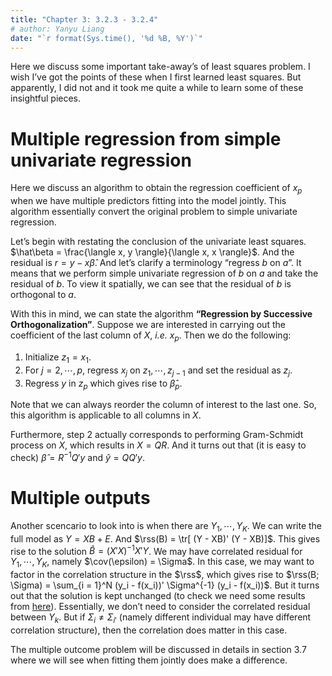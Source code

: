 ```yaml
---
title: "Chapter 3: 3.2.3 - 3.2.4"
# author: Yanyu Liang
date: "`r format(Sys.time(), '%d %B, %Y')`"
---
```


$$
\newcommand{\epe}{\text{EPE}}
\newcommand{\E}{\text{E}}
\newcommand{\mse}{\text{MSE}}
\newcommand{\tdata}{\mathcal{T}}
\newcommand{\bias}{\text{Bias}}
\newcommand{\var}{\text{Var}}
\newcommand{\rss}{\text{RSS}}
\newcommand{\tr}{\text{tr}}
$$

Here we discuss some important take-away's of least squares problem.
I wish I've got the points of these when I first learned least squares. 
But apparently, I did not and it took me quite a while to learn some of these insightful pieces.

# Multiple regression from simple univariate regression

Here we discuss an algorithm to obtain the regression coefficient of $x_p$ when we have multiple predictors fitting into the model jointly.
This algorithm essentially convert the original problem to simple univariate regression.

Let's begin with restating the conclusion of the univariate least squares. $\hat\beta = \frac{\langle x, y \rangle}{\langle x, x \rangle}$. And the residual is $r = y - x \hat\beta$. 
And let's clarify a terminology "regress $b$ on $a$".
It means that we perform simple univariate regression of $b$ on $a$ and take the residual of $b$. 
To view it spatially, we can see that the residual of $b$ is orthogonal to $a$.

With this in mind, we can state the algorithm **"Regression by Successive Orthogonalization"**.
Suppose we are interested in carrying out the coefficient of the last column of $X$, *i.e.* $x_p$. Then we do the following:

1. Initialize $z_1 = x_1$.
2. For $j = 2, \cdots, p$, regress $x_j$ on $z_1, \cdots, z_{j - 1}$ and set the residual as $z_j$.
3. Regress $y$ in $z_p$ which gives rise to $\hat\beta_p$.

Note that we can always reorder the column of interest to the last one. So, this algorithm is applicable to all columns in $X$.

Furthermore, step 2 actually corresponds to performing Gram-Schmidt process on $X$, which results in $X = Q R$. 
And it turns out that (it is easy to check) $\hat\beta = R^{-1} Q' y$ and $\hat{y} = Q Q' y$.


# Multiple outputs

Another scencario to look into is when there are $Y_1, \cdots, Y_K$.
We can write the full model as $Y = X B + E$.
And $\rss(B) = \tr[ (Y - XB)' (Y - XB)]$.
This gives rise to the solution $\hat{B} = (X' X)^{-1} X'Y$.
We may have correlated residual for $Y_1, \cdots, Y_K$, namely $\cov(\epsilon) = \Sigma$.
In this case, we may want to factor in the correlation structure in the $\rss$, which gives rise to $\rss(B; \Sigma) = \sum_{i = 1}^N (y_i - f(x_i))' \Sigma^{-1} (y_i - f(x_i))$. 
But it turns out that the solution is kept unchanged (to check we need some results from [here](https://en.wikipedia.org/wiki/Matrix_calculus#Scalar-by-matrix_identities)).
Essentially, we don't need to consider the correlated residual between $Y_k$.
But if $\Sigma_i \ne \Sigma_{i'}$ (namely different individual may have different correlation structure), then the correlation does matter in this case.

The multiple outcome problem will be discussed in details in section 3.7 where we will see when fitting them jointly does make a difference.







